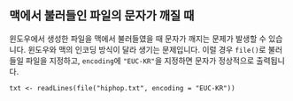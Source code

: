 ## 맥에서 불러들인 파일의 문자가 깨질 때

윈도우에서 생성한 파일을 맥에서 불러들였을 때 문자가 깨지는 문제가 발생할 수 있습니다. 윈도우와 맥의 인코딩 방식이 달라 생기는 문제입니다. 이럴 경우 `file()`로 불러들일 파일을 지정하고, `encoding`에 `"EUC-KR"`을 지정하면 문자가 정상적으로 출력됩니다.

```
txt <- readLines(file("hiphop.txt", encoding = "EUC-KR"))
```
